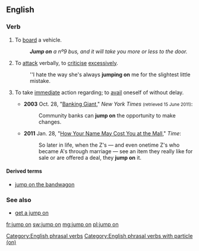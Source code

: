 ==English==

===Verb===
{{en-verb|head=[[to]] [[jump]] [[on]]|jumps on|jumping on|jumped on}}

# To [[board]] a vehicle.
#: '''''Jump on''' a nº9 bus, and it will take you more or less to the door.''
# {{lb|en|idiomatic}} To [[attack]] verbally, to [[criticise]] [[excessive]]ly.
#: ''I hate the way she's always '''jumping on''' me for the slightest little mistake.
# {{lb|en|idiomatic}} To take [[immediate]] action regarding; to [[avail]] oneself of without delay.
#* '''2003''' Oct. 28, "[http://www.nytimes.com/2003/10/28/business/banking-giant-the-impact-fleet-customers-looking-for-easier-transition.html?pagewanted=2 Banking Giant]," ''New York Times'' <small>(retrieved 15 June 2011)</small>:
#*: Community banks can '''jump on''' the opportunity to make changes.
#* '''2011''' Jan. 28, "[http://www.time.com/time/business/article/0,8599,2045050,00.html How Your Name May Cost You at the Mall]," ''Time'':
#*: So later in life, when the Z's — and even onetime Z's who became A's through marriage — see an item they really like for sale or are offered a deal, they '''jump on''' it.

====Derived terms====
* [[jump on the bandwagon]]

===See also===
* [[get a jump on]]

[[Category:English phrasal verbs]]
[[Category:English phrasal verbs with particle (on)]]

[[fr:jump on]]
[[sw:jump on]]
[[mg:jump on]]
[[pl:jump on]]